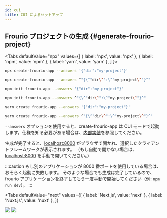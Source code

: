 ```yaml
---
id: cui
title: CUI によるセットアップ
---
```



## Frourio プロジェクトの生成 {#generate-frourio-project}

<Tabs
  defaultValue="npx"
  values={[
    { label: 'npx', value: 'npx' },
    { label: 'npm', value: 'npm' },
    { label: 'yarn', value: 'yarn' },
  ]
}>
<TabItem value="npx">

```sh title='Shell'
npx create-frourio-app --answers '{"dir":"my-project"}'
```

```sh title='Command Prompt'
npx create-frourio-app --answers ^"{\^"dir\^":\^"my-project\^"}^"
```

</TabItem>
<TabItem value="npm">

```sh title='Shell'
npm init frourio-app --answers '{"dir":"my-project"}'
```

```sh title='Command Prompt'
npm init frourio-app --answers ^"{\^"dir\^":\^"my-project\^"}^"
```

</TabItem>
<TabItem value="yarn">

```sh title='Shell'
yarn create frourio-app --answers '{"dir":"my-project"}'
```

```sh title='Command Prompt'
yarn create frourio-app --answers ^"{\^"dir\^":\^"my-project\^"}^"
```

</TabItem>
</Tabs>

`--answers` オプションを使用すると、create-frourio-app は CUI モードで起動します。仕様を知る必要がある場合は、[内部実装](https://github.com/frouriojs/create-frourio-app/blob/main/server/common/prompts.ts)を参照してください。

生成が完了すると、[localhost:8000](http://localhost:8000) がブラウザで開かれ、選択したクライアントフレームワークが表示されます。
（もし自動で開かない場合は、[localhost:8000](http://localhost:8000) を手動で開いてください。）

:::caution
もし別のアプリケーションが 8000 番ポートを使用している場合は、おそらく起動に失敗します。
そのような場合でも生成は完了しているので、frourio アプリケーションを終了してもう一度手動で開始してください（例: `npm run dev`）。
:::

<Tabs
  defaultValue="next"
  values={[
    { label: 'Next.js', value: 'next' },
    { label: 'Nuxt.js', value: 'nuxt' },
  ]}
>
  <TabItem value="next">
    <BrowserWindow url="http://localhost:8000">
      <img src="/img/docs/cfa-done-next.png" />
    </BrowserWindow>
  </TabItem>
  <TabItem value="nuxt">
    <BrowserWindow url="http://localhost:8000">
      <img src="/img/docs/cfa-done-nuxt.png" />
    </BrowserWindow>
  </TabItem>
</Tabs>
